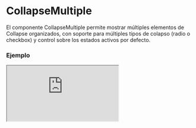 # CollapseMultiple

El componente CollapseMultiple permite mostrar múltiples elementos de Collapse organizados, con soporte para múltiples tipos de colapso (radio o checkbox) y control sobre los estados activos por defecto.


### Ejemplo

<Iframe minHeightIframe="50vh" src="https://fenextjs-component-storybook.vercel.app/iframe.html?args=&id=collapse-multiple--index&viewMode=story" />

### Importacion

Para importar el componente CollapseMultiple, se puede hacer desde fenextjs

```tsx copy
import { CollapseMultiple } from "fenextjs";
```

### Parametros

| Parametro | Tipo | Requerido | Default | Descripcion |
| --------- | ---- | --------- | ------- | ----------- |
| items | Omit\<CollapseBaseProps, 'checkbox' \| 'name' \| 'id'\>[] | no | [] | Lista de items que se mostrarán como componentes Collapse dentro de CollapseMultiple. |
| defaultActive | number \| number[] | no | [] | Índice(s) de los elementos que estarán activados por defecto. |
| name | string | no | '' | Nombre del conjunto de Collapse, utilizado para agrupar los items. |
| type | 'radio' \| 'checkbox' | no | 'checkbox' | Determina si los items se comportarán como un conjunto de tipo 'radio' o 'checkbox'. |
| useActiveForShowChildren | boolean | no |  | Si está habilitado, el contenido solo se mostrará cuando los elementos de Collapse estén activos. |
| classNameMultiple | string | no | '' | Clase CSS personalizada para el contenedor del componente CollapseMultiple. |
| className | string | no | '' | Clase CSS personalizada para cada elemento Collapse dentro de CollapseMultiple. |

### Storybook

Para ver el storybook del componente lo puede hacer con este [link](https://fenextjs-component-storybook.vercel.app/?path=/story/collapse-multiple--index)

### Usos

- CollapseMultiple básico con varios Collapse

```tsx copy
<CollapseMultiple 
    items={[
        { header: <h3>Encabezado 1</h3>, children: "Contenido del collapse 1" },
        { header: <h3>Encabezado 2</h3>, children: "Contenido del collapse 2" },
    ]}
/>
```

- CollapseMultiple con estado de 'radio'

```tsx copy
<CollapseMultiple 
    type="radio"
    items={[
        { header: <h3>Encabezado 1</h3>, children: "Contenido del collapse 1" },
        { header: <h3>Encabezado 2</h3>, children: "Contenido del collapse 2" },
    ]}
/>
```

- CollapseMultiple con varios activos por defecto

```tsx copy
<CollapseMultiple 
    defaultActive={[0, 1]}
    items={[
        { header: <h3>Encabezado 1</h3>, children: "Contenido del collapse 1" },
        { header: <h3>Encabezado 2</h3>, children: "Contenido del collapse 2" },
    ]}
/>
```

